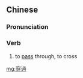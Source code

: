 {{also|穿过}}
==Chinese==
{{zh-forms|s=穿过}}

===Pronunciation===
{{zh-pron
|m=chuānguò
|c=cyun1 gwo3
|cat=v
}}

===Verb===
{{zh-verb}}

# to [[pass]] through, to cross

[[mg:穿過]]